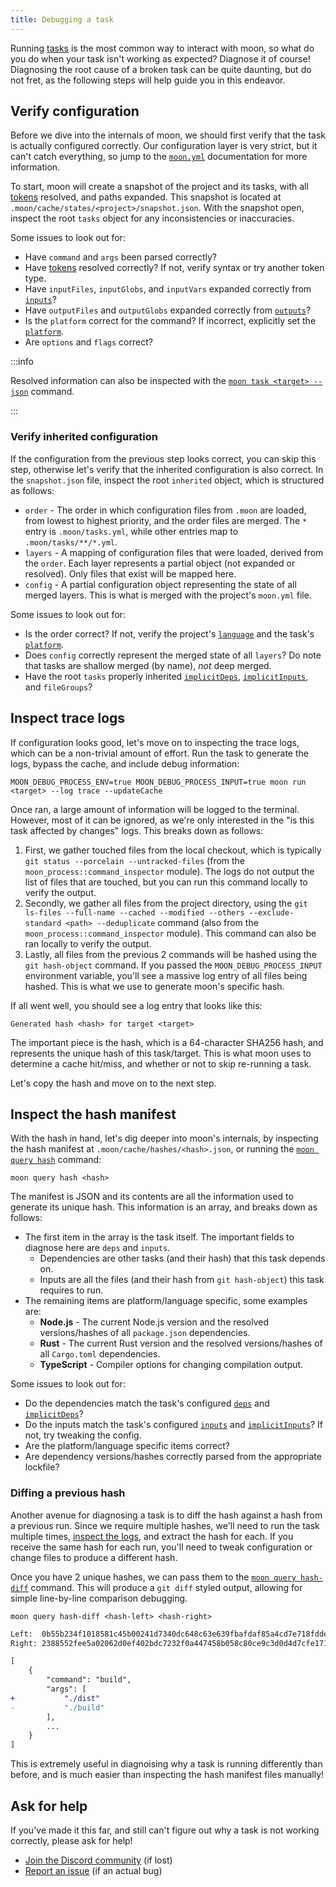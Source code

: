 ```yaml
---
title: Debugging a task
---
```


Running [tasks](../concepts/task) is the most common way to interact with moon, so what do you do
when your task isn't working as expected? Diagnose it of course! Diagnosing the root cause of a
broken task can be quite daunting, but do not fret, as the following steps will help guide you in
this endeavor.

## Verify configuration

Before we dive into the internals of moon, we should first verify that the task is actually
configured correctly. Our configuration layer is very strict, but it can't catch everything, so jump
to the [`moon.yml`](../config/project#tasks) documentation for more information.

To start, moon will create a snapshot of the project and its tasks, with all [tokens][token]
resolved, and paths expanded. This snapshot is located at
`.moon/cache/states/<project>/snapshot.json`. With the snapshot open, inspect the root `tasks`
object for any inconsistencies or inaccuracies.

Some issues to look out for:

- Have `command` and `args` been parsed correctly?
- Have [tokens][token] resolved correctly? If not, verify syntax or try another token type.
- Have `inputFiles`, `inputGlobs`, and `inputVars` expanded correctly from [`inputs`][inputs]?
- Have `outputFiles` and `outputGlobs` expanded correctly from [`outputs`][outputs]?
- Is the `platform` correct for the command? If incorrect, explicitly set the
  [`platform`][platform].
- Are `options` and `flags` correct?

:::info

Resolved information can also be inspected with the [`moon task <target> --json`](../commands/task)
command.

:::

### Verify inherited configuration

If the configuration from the previous step looks correct, you can skip this step, otherwise let's
verify that the inherited configuration is also correct. In the `snapshot.json` file, inspect the
root `inherited` object, which is structured as follows:

- `order` - The order in which configuration files from `.moon` are loaded, from lowest to highest
  priority, and the order files are merged. The `*` entry is `.moon/tasks.yml`, while other entries
  map to `.moon/tasks/**/*.yml`.
- `layers` - A mapping of configuration files that were loaded, derived from the `order`. Each layer
  represents a partial object (not expanded or resolved). Only files that exist will be mapped here.
- `config` - A partial configuration object representing the state of all merged layers. This is
  what is merged with the project's `moon.yml` file.

Some issues to look out for:

- Is the order correct? If not, verify the project's [`language`](../config/project#language) and
  the task's [`platform`][platform].
- Does `config` correctly represent the merged state of all `layers`? Do note that tasks are shallow
  merged (by name), _not_ deep merged.
- Have the root `tasks` properly inherited [`implicitDeps`][implicitDeps],
  [`implicitInputs`][implicitInputs], and `fileGroups`?

## Inspect trace logs

If configuration looks good, let's move on to inspecting the trace logs, which can be a non-trivial
amount of effort. Run the task to generate the logs, bypass the cache, and include debug
information:

```shell
MOON_DEBUG_PROCESS_ENV=true MOON_DEBUG_PROCESS_INPUT=true moon run <target> --log trace --updateCache
```

Once ran, a large amount of information will be logged to the terminal. However, most of it can be
ignored, as we're only interested in the "is this task affected by changes" logs. This breaks down
as follows:

1. First, we gather touched files from the local checkout, which is typically
   `git status --porcelain --untracked-files` (from the `moon_process::command_inspector` module).
   The logs do not output the list of files that are touched, but you can run this command locally
   to verify the output.
2. Secondly, we gather all files from the project directory, using the
   `git ls-files --full-name --cached --modified --others --exclude-standard <path> --deduplicate`
   command (also from the `moon_process::command_inspector` module). This command can also be ran
   locally to verify the output.
3. Lastly, all files from the previous 2 commands will be hashed using the `git hash-object`
   command. If you passed the `MOON_DEBUG_PROCESS_INPUT` environment variable, you'll see a massive
   log entry of all files being hashed. This is what we use to generate moon's specific hash.

If all went well, you should see a log entry that looks like this:

```
Generated hash <hash> for target <target>
```

The important piece is the hash, which is a 64-character SHA256 hash, and represents the unique hash
of this task/target. This is what moon uses to determine a cache hit/miss, and whether or not to
skip re-running a task.

Let's copy the hash and move on to the next step.

## Inspect the hash manifest

With the hash in hand, let's dig deeper into moon's internals, by inspecting the hash manifest at
`.moon/cache/hashes/<hash>.json`, or running the [`moon query hash`](../commands/query/hash)
command:

```shell
moon query hash <hash>
```

The manifest is JSON and its contents are all the information used to generate its unique hash. This
information is an array, and breaks down as follows:

- The first item in the array is the task itself. The important fields to diagnose here are `deps`
  and `inputs`.
  - Dependencies are other tasks (and their hash) that this task depends on.
  - Inputs are all the files (and their hash from `git hash-object`) this task requires to run.
- The remaining items are platform/language specific, some examples are:
  - **Node.js** - The current Node.js version and the resolved versions/hashes of all `package.json`
    dependencies.
  - **Rust** - The current Rust version and the resolved versions/hashes of all `Cargo.toml`
    dependencies.
  - **TypeScript** - Compiler options for changing compilation output.

Some issues to look out for:

- Do the dependencies match the task's configured [`deps`][deps] and [`implicitDeps`][implicitDeps]?
- Do the inputs match the task's configured [`inputs`][inputs] and
  [`implicitInputs`][implicitInputs]? If not, try tweaking the config.
- Are the platform/language specific items correct?
- Are dependency versions/hashes correctly parsed from the appropriate lockfile?

### Diffing a previous hash

Another avenue for diagnosing a task is to diff the hash against a hash from a previous run. Since
we require multiple hashes, we'll need to run the task multiple times,
[inspect the logs](#inspect-trace-logs), and extract the hash for each. If you receive the same hash
for each run, you'll need to tweak configuration or change files to produce a different hash.

Once you have 2 unique hashes, we can pass them to the
[`moon query hash-diff`](../commands/query/hash-diff) command. This will produce a `git diff` styled
output, allowing for simple line-by-line comparison debugging.

```shell
moon query hash-diff <hash-left> <hash-right>
```

```diff
Left:  0b55b234f1018581c45b00241d7340dc648c63e639fbafdaf85a4cd7e718fdde
Right: 2388552fee5a02062d0ef402bdc7232f0a447458b058c80ce9c3d0d4d7cfe171

[
	{
		"command": "build",
		"args": [
+			"./dist"
-			"./build"
		],
		...
	}
]
```

This is extremely useful in diagnoising why a task is running differently than before, and is much
easier than inspecting the hash manifest files manually!

## Ask for help

If you've made it this far, and still can't figure out why a task is not working correctly, please
ask for help!

- [Join the Discord community](https://discord.gg/qCh9MEynv2) (if lost)
- [Report an issue](https://github.com/moonrepo/moon/issues/new/choose) (if an actual bug)

[token]: ../concepts/token
[deps]: ../config/project#deps
[inputs]: ../config/project#inputs
[outputs]: ../config/project#outputs
[platform]: ../config/project#platform-1
[implicitDeps]: ../config/tasks#implicitdeps
[implicitInputs]: ../config/tasks#implicitinputs
